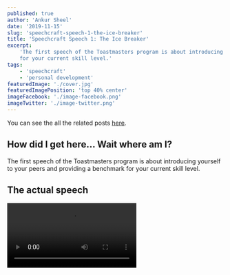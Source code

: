 ```yaml
---
published: true
author: 'Ankur Sheel'
date: '2019-11-15'
slug: 'speechcraft-speech-1-the-ice-breaker'
title: 'Speechcraft Speech 1: The Ice Breaker'
excerpt:
    'The first speech of the Toastmasters program is about introducing yourself to your peers and providing a benchmark
    for your current skill level.'
tags:
    - 'speechcraft'
    - 'personal development'
featuredImage: './cover.jpg'
featuredImagePosition: 'top 40% center'
imageFacebook: './image-facebook.png'
imageTwitter: './image-twitter.png'
---
```



You can see the all the related posts [here](./tags/speechcraft).

## How did I get here... Wait where am I?

The first speech of the Toastmasters program is about introducing yourself to your peers and providing a benchmark for
your current skill level.

## The actual speech

<Video src="https://www.youtube.com/embed/-P9M3uPn4FQ" title="Speechcraft Icebreaker" />

## The intended speech

In an attempt to give unusable dirt to Marcus and ensuring that everyone needs a coffee after, let's begin with our
history lesson. A long long time ago... Actually, in 30 odd years that I have been on this planet, I have lived in 10
cities and 3 countries. Including the 3 countries, I have visited 12 countries and done month-long road trips in a few
of them. It might not seem like much but this is quite uncommon in India. In the beginning, I was averaging a city a
year, but then I got married and things slowed down. In fact, while we were dating my now-wife was worried that I would
continue to change jobs and cities every year. Useless piece of trivia, I have convinced her to move to two different
cities since.

Apart from travelling, I like buildings. Oops, Buildings are great but I meant building stuff. Like most boys, I got
into computers to make video games. As luck would have it, I made video games for almost 10 years. The work-life can be
brutal, but it's great to be able to say that you are playing games during work hours for research purposes.

I was also heavily influenced by Terminator 2 and always wanted to build something like that. This led me to get my
masters and incidentally, the 2nd country I lived in. I got to help make some very cool agent simulations, virtual
humans and also go to play with some robots. However, I was so disappointed to learn that we were nowhere near building
SkyNet that I went back to building games. At some point, a game company in New Zealand decided it would be a good idea
to get me here and I thought free plane tickets, visa and accommodation. What's the worse that could happen? By the way,
that is also how you convince your wife to leave her job and family and move halfway across the world to a new country
with you. Unfortunately, that company closed down and my job search wasn't going particularly well. Figuring I had a
month before I got kicked out of the country I decided to take a long road trip. Surprisingly, I got a job offer even
though I hade broken one of their meeting room doors during the interview. Fast forward a bit and I found myself at
Pushpay where I heard about this thing called SpeechCraft

So that's the story of how I got... Wait where am I?

## Feedback

### Positive

-   _[From evaluator]_ Intriguing Title that was revealed at the end.
-   _[From evaluator]_ Use of Triads.
-   _[From evaluator]_ Clearly audible.
-   I got a few laughs.

### Negative

-   _[From evaluator]_ Spoke too fast.
-   Ran out of content. I forgot some of the points and the speech ended in less than 3 minutes (which was the minimum
    requirement).

## Action Points

### Previous Action points

Not Applicable as this was the first speech

### Action Points for Next Time

-   I need to speak slower and need to pause between sentences.
-   I need to look at both sides of the room.
-   There is no point in taking a printout. I don't look at it all.
-   I forgot a few of my points which made it a little shorter than the minimum of 3 minutes. Maybe I need to have more
    content so that even if I forget I still speak for at least 4 minutes.
-   I need to take my hands out of my pockets and from behind my back so that they are visible even before starting the
    speech.
-   I need to get rid of "Umms"
-   I need to stop touching my glasses and face.
